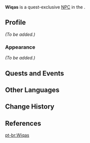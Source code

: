 {{Meta
<!-- Remove this template after adding the missing info -->
|missing_NPC_profile  = yes
}}
{{Character Infobox
|type             = Quest NPC
|image            = NPC Wiqas.png
|region           = Sumeru
|location         = 
|affiliation      = Sumeru Akademiya
|voiceEN          = [[imdb:nm11900567|Jerron Bacat]]<ref name="Jerron Bacat">Twitter: [https://twitter.com/JerronBacat/status/1651658721745940480 EN VA Self Announcement] ([https://web.archive.org/web/20230724160140/https://twitter.com/JerronBacat/status/1651658721745940480 Archived])</ref>
|voiceCN          = 
|voiceJP          = 
}}
'''Wiqas''' is a quest-exclusive [[NPC]] in the {{Quest|Opening Festivities}}.

==Profile==
<!--Detailed story/lore information goes here.-->
''(To be added.)''

===Appearance===
<!--Keep appearance section short and concise. Limit to 2 paragraphs with 3-4 sentences each.-->
''(To be added.)''

==Quests and Events==
{{Quests and Events}}
<!--
==Idle Quotes==
{{Dialogue Start}}

{{Dialogue End}}

==Event Dialogue==
{{Dialogue Start}}
:'''Wiqas:''' {{tx}}
{{Dialogue End}}
-->
==Other Languages==
{{Other Languages|default_hidden=1
|en      = Wiqas
|zhs     = 维卡斯
|zhs_rm  = Wéikǎsī
|zht     = 維卡斯
|zht_rm  = Wéikǎsī
|ja      = ウィカス
|ja_rm   = Wikasu
|ko      = 위카스
|ko_rm   = 
|es      = Wiqas
|fr      = Wiqas
|ru      = Викас
|th      = Wiqas
|vi      = Wiqas
|de      = Wiqas
|id      = Wiqas
|pt      = Wiqas
|tr      = Wiqas
|it      = Wiqas
}}

==Change History==
{{Change History|3.6}}

==References==
{{Reflist}}

[[pt-br:Wiqas]]